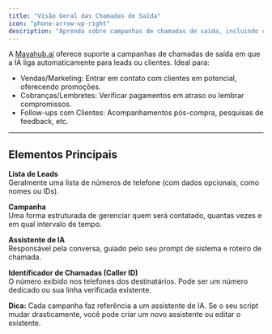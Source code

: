 ```yaml
---
title: "Visão Geral das Chamadas de Saída"
icon: "phone-arrow-up-right"
description: "Aprenda sobre campanhas de chamadas de saída, incluindo chamadas de vendas, lembretes e follow-ups usando assistentes de IA."
---
```


A [Mayahub.ai](http://Mayahub.ai) oferece suporte a campanhas de chamadas de saída em que a IA liga automaticamente para leads ou clientes. Ideal para:

- Vendas/Marketing: Entrar em contato com clientes em potencial, oferecendo promoções.
- Cobranças/Lembretes: Verificar pagamentos em atraso ou lembrar compromissos.
- Follow-ups com Clientes: Acompanhamentos pós-compra, pesquisas de feedback, etc.

---

## Elementos Principais

**Lista de Leads**\
Geralmente uma lista de números de telefone (com dados opcionais, como nomes ou IDs).

**Campanha**\
Uma forma estruturada de gerenciar quem será contatado, quantas vezes e em qual intervalo de tempo.

**Assistente de IA**\
Responsável pela conversa, guiado pelo seu prompt de sistema e roteiro de chamada.

**Identificador de Chamadas (Caller ID)**\
O número exibido nos telefones dos destinatários. Pode ser um número dedicado ou sua linha verificada existente.

**Dica:** Cada campanha faz referência a um assistente de IA. Se o seu script mudar drasticamente, você pode criar um novo assistente ou editar o existente.